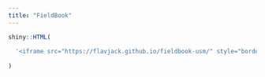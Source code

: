 ```yaml
---
title: "FieldBook"
---
```



```r
shiny::HTML(
  
  '<iframe src="https://flavjack.github.io/fieldbook-usm/" style="border: 0; position:fixed; top:50px; left:0; right:0; bottom:0; width:100%; height:92%">'
  
)
```


